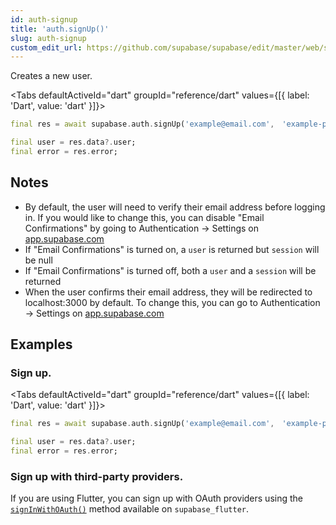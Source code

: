 ```yaml
---
id: auth-signup
title: 'auth.signUp()'
slug: auth-signup
custom_edit_url: https://github.com/supabase/supabase/edit/master/web/spec/dart.yml
---
```



Creates a new user.

<Tabs
  defaultActiveId="dart"
  groupId="reference/dart"
  values={[{ label: 'Dart', value: 'dart' }]}>

<TabsPanel id="dart" label="dart">

```dart
final res = await supabase.auth.signUp('example@email.com',　'example-password');

final user = res.data?.user;
final error = res.error;
```

</TabsPanel>

</Tabs>

## Notes

- By default, the user will need to verify their email address before logging in. If you would like to change this, you can disable "Email Confirmations" by going to Authentication -> Settings on [app.supabase.com](https://app.supabase.com)
- If "Email Confirmations" is turned on, a `user` is returned but `session` will be null
- If "Email Confirmations" is turned off, both a `user` and a `session` will be returned
- When the user confirms their email address, they will be redirected to localhost:3000 by default. To change this, you can go to Authentication -> Settings on [app.supabase.com](https://app.supabase.com)

## Examples

### Sign up.

<Tabs
  defaultActiveId="dart"
  groupId="reference/dart"
  values={[{ label: 'Dart', value: 'dart' }]}>

<TabsPanel id="dart" label="dart">

```dart
final res = await supabase.auth.signUp('example@email.com',　'example-password');

final user = res.data?.user;
final error = res.error;
```

</TabsPanel>

</Tabs>

### Sign up with third-party providers.

If you are using Flutter, you can sign up with OAuth providers using the [`signInWithOAuth()`](/docs/reference/flutter/auth-signinwithoauth) method available on `supabase_flutter`.
